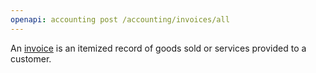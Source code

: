 ```yaml
---
openapi: accounting post /accounting/invoices/all
---
```


An [invoice](https://docs.rootfi.dev/api-reference/invoices/overview) is an itemized record of goods sold or services provided to a customer.
